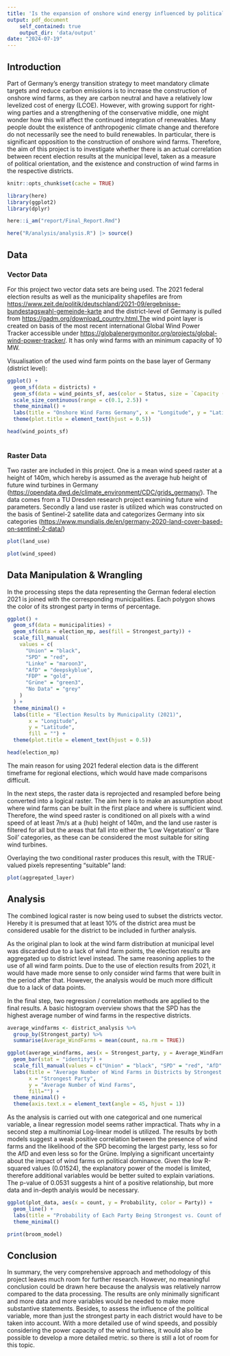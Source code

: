 ```yaml
---
title: 'Is the expansion of onshore wind energy influenced by political developments?'
output: pdf_document
    self_contained: true
    output_dir: 'data/output'
date: "2024-07-19"
---
```


## Introduction

Part of Germany's energy transition strategy to meet mandatory climate targets and reduce carbon emissions is to increase the construction of onshore wind farms, as they are carbon neutral and have a relatively low levelized cost of energy (LCOE). However, with growing support for right-wing parties and a strengthening of the conservative middle, one might wonder how this will affect the continued integration of renewables. Many people doubt the existence of anthropogenic climate change and therefore do not necessarily see the need to build renewables. In particular, there is significant opposition to the construction of onshore wind farms. Therefore, the aim of this project is to investigate whether there is an actual correlation between recent election results at the municipal level, taken as a measure of political orientation, and the existence and construction of wind farms in the respective districts.

```r
knitr::opts_chunk$set(cache = TRUE)

library(here)
library(ggplot2)
library(dplyr)

here::i_am("report/Final_Report.Rmd")

here("R/analysis/analysis.R") |> source()

```

## Data

### Vector Data

For this project two vector data sets are being used. The 2021 federal election results as well as the municipality shapefiles are from <https://www.zeit.de/politik/deutschland/2021-09/ergebnisse-bundestagswahl-gemeinde-karte> and the district-level of Germany is pulled from <https://gadm.org/download_country.html.The> wind point layer is created on basis of the most recent international Global Wind Power Tracker accessible under <https://globalenergymonitor.org/projects/global-wind-power-tracker/>. It has only wind farms with an minimum capacity of 10 MW.

Visualisation of the used wind farm points on the base layer of Germany (district level):

```r
  
ggplot() +
  geom_sf(data = districts) +
  geom_sf(data = wind_points_sf, aes(color = Status, size = `Capacity (MW)`)) +
  scale_size_continuous(range = c(0.1, 2.5)) +
  theme_minimal() +
  labs(title = "Onshore Wind Farms Germany", x = "Longitude", y = "Latitude") +
  theme(plot.title = element_text(hjust = 0.5))

head(wind_points_sf)
  
```

### Raster Data

Two raster are included in this project. One is a mean wind speed raster at a height of 140m, which hereby is assumed as the average hub height of future wind turbines in Germany (<https://opendata.dwd.de/climate_environment/CDC/grids_germany/>). The data comes from a TU Dresden research project examining future wind parameters. Secondly a land use raster is utilized which was constructed on the basis of Sentinel-2 satellite data and categorizes Germany into six categories (<https://www.mundialis.de/en/germany-2020-land-cover-based-on-sentinel-2-data/>)

```r
plot(land_use)

plot(wind_speed)
```

## Data Manipulation & Wrangling

In the processing steps the data representing the German federal election 2021 is joined with the corresponding municipalities. Each polygon shows the color of its strongest party in terms of percentage.

```r

ggplot() +
  geom_sf(data = municipalities) +
  geom_sf(data = election_mp, aes(fill = Strongest_party)) +
  scale_fill_manual(
    values = c(
      "Union" = "black",
      "SPD" = "red",
      "Linke" = "maroon3",
      "AfD" = "deepskyblue",
      "FDP" = "gold",
      "Grüne" = "green3",
      "No Data" = "grey"
    )
  ) +
  theme_minimal() +
  labs(title = "Election Results by Municipality (2021)",
       x = "Longitude",
       y = "Latitude",
       fill = "") +
  theme(plot.title = element_text(hjust = 0.5))

head(election_mp)

```

The main reason for using 2021 federal election data is the different timeframe for regional elections, which would have made comparisons difficult.

In the next steps, the raster data is reprojected and resampled before being converted into a logical raster. The aim here is to make an assumption about where wind farms can be built in the first place and where is sufficient wind. Therefore, the wind speed raster is conditioned on all pixels with a wind speed of at least 7m/s at a (hub) height of 140m, and the land use raster is filtered for all but the areas that fall into either the 'Low Vegetation' or 'Bare Soil' categories, as these can be considered the most suitable for siting wind turbines.

Overlaying the two conditional raster produces this result, with the TRUE-valued pixels representing "suitable" land:

```r

plot(aggregated_layer)

```

## Analysis

The combined logical raster is now being used to subset the districts vector. Hereby it is presumed that at least 10% of the district area must be considered usable for the district to be included in further analysis.

As the original plan to look at the wind farm distribution at municipal level was discarded due to a lack of wind farm points, the election results are aggregated up to district level instead. The same reasoning applies to the use of all wind farm points. Due to the use of election results from 2021, it would have made more sense to only consider wind farms that were built in the period after that. However, the analysis would be much more difficult due to a lack of data points.

In the final step, two regression / correlation methods are applied to the final results. A basic histogram overview shows that the SPD has the highest average number of wind farms in the respective districts.

```r
average_windfarms <- district_analysis %>%
  group_by(Strongest_party) %>%
  summarise(Average_WindFarms = mean(count, na.rm = TRUE))

ggplot(average_windfarms, aes(x = Strongest_party, y = Average_WindFarms, fill = Strongest_party)) +
  geom_bar(stat = "identity") +
  scale_fill_manual(values = c("Union" = "black", "SPD" = "red", "AfD" = "deepskyblue", "Grüne" = "green3")) +
  labs(title = "Average Number of Wind Farms in Districts by Strongest Party",
       x = "Strongest Party",
       y = "Average Number of Wind Farms", 
       fill="") +
  theme_minimal() +
  theme(axis.text.x = element_text(angle = 45, hjust = 1))


```

As the analysis is carried out with one categorical and one numerical variable, a linear regression model seems rather impractical. Thats why in a second step a multinomial Log-linear model is utilized. The results by both models suggest a weak positive correlation between the presence of wind farms and the likelihood of the SPD becoming the largest party, less so for the AfD and even less so for the Grüne. Implying a significant uncertainty about the impact of wind farms on political dominance. Given the low R-squared values (0.01524), the explanatory power of the model is limited, therefore additional variables would be better suited to explain variations. The p-value of 0.0531 suggests a hint of a positive relationship, but more data and in-depth analyis would be necessary.

```r

ggplot(plot_data, aes(x = count, y = Probability, color = Party)) +
  geom_line() +
  labs(title = "Probability of Each Party Being Strongest vs. Count of Wind Farms", x = "Count of Wind Farms", y = "Probability") +
  theme_minimal()

print(broom_model)
```

## Conclusion

In summary, the very comprehensive approach and methodology of this project leaves much room for further research. However, no meaningful conclusion could be drawn here because the analysis was relatively narrow compared to the data processing. The results are only minimally significant and more data and more variables would be needed to make more substantive statements. Besides, to assess the influence of the political variable, more than just the strongest party in each district would have to be taken into account. With a more detailed use of wind speeds, and possibly considering the power capacity of the wind turbines, it would also be possible to develop a more detailed metric. so there is still a lot of room for this topic.
